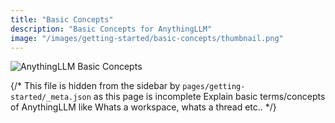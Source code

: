 ```yaml
---
title: "Basic Concepts"
description: "Basic Concepts for AnythingLLM"
image: "/images/getting-started/basic-concepts/thumbnail.png"
---
```



<Image
  src="/images/getting-started/basic-concepts/thumbnail.png" 
  height={1080} 
  width={1920} 
  quality={100}
  alt="AnythingLLM Basic Concepts"
/>

{/* This file is hidden from the sidebar by `pages/getting-started/_meta.json` as this page is incomplete
Explain basic terms/concepts of AnythingLLM like Whats a workspace, whats a thread etc.. */}


